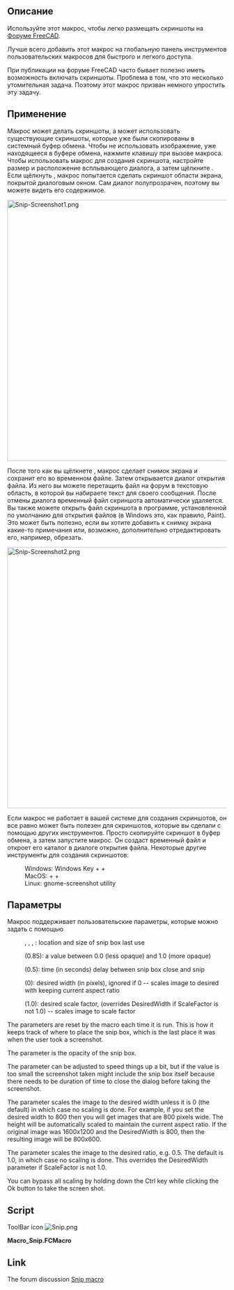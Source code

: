 <languages/>

{{Macro/ru
|Name=Макрос Snip (Обрезать)
|Icon=Snip.png
|Description=Используйте этот макрос для удобства размещения скриншотов на форуме FreeCAD.<br/>Лучше всего добавить этот макрос на вашу глобальную панель инструментов пользовательских макросов для быстрого и легкого доступа.<br/>При публикации на форуме FreeCAD часто бывает полезно иметь возможность включать скриншоты. Проблема в том, что это несколько утомительная задача. Этот макрос призван немного упростить эту задачу.<br/>Макрос может делать скриншоты или использовать существующие скриншоты, которые уже были скопированы в системный буфер обмена. Чтобы не использовать изображение, уже находящееся в буфере обмена, зажмите клавишу Shift во время вызова макроса. Чтобы использовать макрос для создания скриншота, настройте размер и расположение всплывающего диалогового окна, а затем щёлкните OK. Если щёлкнуть OK, макрос попытается сделать скриншот области экрана, которую занимает диалог. Сам диалог будет полупрозрачным, поэтому вы сможете увидеть его содержимое.
|Author=TheMarkster
|Version=1.3
|Date=2024.07.23
|FCVersion=All
|Download=[https://wiki.freecadweb.org/images/a/a0/Snip.png ToolBar Icon]
|SeeAlso=[[Macro_Copy3DViewToClipboard/ru|Macro Copy3DViewToClipboard]], [[Macro_Screen_Wiki/ru|Macro Screen Wiki]]
|Shortcut=На Windows: Windows Key + Shift + S<br/>
На Mac: Command + Shift + 4<br/>
На Linux: gnome-screenshot utility<br/>
}}

<span id="Description"></span>
== Описание ==

Используйте этот макрос, чтобы легко размещать скриншоты на [https://forum.freecadweb.org Форуме FreeCAD].

Лучше всего добавить этот макрос на глобальную панель инструментов пользовательских макросов для быстрого и легкого доступа.

При публикации на форуме FreeCAD часто бывает полезно иметь возможность включать скриншоты. Проблема в том, что это несколько утомительная задача. Поэтому этот макрос призван немного упростить эту задачу.

<span id="Usage"></span>
== Применение ==

Макрос может делать скриншоты, а может использовать существующие скриншоты, которые уже были скопированы в системный буфер обмена. Чтобы не использовать изображение, уже находящееся в буфере обмена, нажмите клавишу {{KEY|Shift}} при вызове макроса. Чтобы использовать макрос для создания скриншота, настройте размер и расположение всплывающего диалога, а затем щёлкните {{Button|OK}}. Если щёлкнуть {{Button|OK}}, макрос попытается сделать скриншот области экрана, покрытой диалоговым окном. Сам диалог полупрозрачен, поэтому вы можете видеть его содержимое.

[[File:Snip-Screenshot1.png|600px]]
{{Caption|Обратите внимание, что диалоговое окно полупрозрачно. Будет отображено только содержимое экрана под диалогом.}}

После того как вы щёлкнете {{Button|OK}}, макрос сделает снимок экрана и сохранит его во временном файле. Затем открывается диалог открытия файла. Из него вы можете перетащить файл на форум в текстовую область, в которой вы набираете текст для своего сообщения. После отмены диалога временный файл скриншота автоматически удаляется. Вы также можете открыть файл скриншота в программе, установленной по умолчанию для открытия файлов {{FileName|.png}} (в Windows это, как правило, Paint). Это может быть полезно, если вы хотите добавить к снимку экрана какие-то примечания или, возможно, дополнительно отредактировать его, например, обрезать.

[[File:Snip-Screenshot2.png|600px]]
{{Caption|Это диалог открытия файла, который появляется автоматически после создания скриншота. Изображение можно перетащить на форум или открыть его для дальнейшей обработки в системном приложении по умолчанию для открытия png-файлов. Кроме того, вы можете щёлкнуть правой кнопкой мыши по изображению и {{KEY|Open with...}} открыть с помощью другого приложения по вашему выбору.}}

Если макрос не работает в вашей системе для создания скриншотов, он все равно может быть полезен для скриншотов, которые вы сделали с помощью других инструментов. Просто скопируйте скриншот в буфер обмена, а затем запустите макрос. Он создаст временный файл и откроет его каталог в диалоге открытия файла. Некоторые другие инструменты для создания скриншотов:

: Windows: Windows Key + {{KEY|Shift}} + {{KEY|S}}
: MacOS: {{KEY|Command}} + {{KEY|Shift}} + {{KEY|4}}
: Linux: gnome-screenshot utility

<span id="Parameters"></span>
== Параметры ==

Макрос поддерживает пользовательские параметры, которые можно задать с помощью {{MenuCommand|Инструменты → Редактор параметров... → Plugins → Snip_Macro}}

: {{incode|LastX}}, {{incode|LastY}}, {{incode|LastWidth}}, {{incode|LastHeight}}: location and size of snip box last use
: {{incode|WindowOpacity}} (0.85): a value between 0.0 (less opaque) and 1.0 (more opaque)
: {{incode|SnipDelay}} (0.5): time (in seconds) delay between snip box close and snip
: {{incode|DesiredWidth}} (0): desired width (in pixels), ignored if 0 -- scales image to desired with keeping current aspect ratio
: {{incode|ScaleFactor}} (1.0): desired scale factor, (overrides DesiredWidth if ScaleFactor is not 1.0) -- scales image to scale factor

The {{incode|Last}} parameters are reset by the macro each time it is run. This is how it keeps track of where to place the snip box, which is the last place it was when the user took a screenshot.

The {{incode|WindowOpacity}} parameter is the opacity of the snip box.

The {{incode|SnipDelay}} parameter can be adjusted to speed things up a bit, but if the value is too small the screenshot taken might include the snip box itself because there needs to be duration of time to close the dialog before taking the screenshot.

The {{incode|DesiredWidth}} parameter scales the image to the desired width unless it is 0 (the default) in which case no scaling is done. For example, if you set the desired width to 800 then you will get images that are 800 pixels wide. The height will be automatically scaled to maintain the current aspect ratio. If the original image was 1600x1200 and the DesiredWidth is 800, then the resulting image will be 800x600.

The {{incode|ScaleFactor}} parameter scales the image to the desired ratio, e.g. 0.5. The default is 1.0, in which case no scaling is done. This overrides the DesiredWidth parameter if ScaleFactor is not 1.0.

You can bypass all scaling by holding down the Ctrl key while clicking the Ok button to take the screen shot.

==Script== 

ToolBar icon [[Image:Snip.png]]

'''Macro_Snip.FCMacro'''

{{MacroCode|code=
# -*- coding: utf-8 -*-
"""
***************************************************************************
*   Copyright (c) 2019 <TheMarkster>                                      *
*                                                                         *
*   This file is a supplement to the FreeCAD CAx development system.      *
*                                                                         *
*   This program is free software; you can redistribute it and/or modify  *
*   it under the terms of the GNU Lesser General Public License (LGPL)    *
*   as published by the Free Software Foundation; either version 2 of     *
*   the License, or (at your option) any later version.                   *
*                                                                         *
*   This software is distributed in the hope that it will be useful,      *
*   but WITHOUT ANY WARRANTY; without even the implied warranty of        *
*   MERCHANTABILITY or FITNESS FOR A PARTICULAR PURPOSE. See the          *
*   GNU Library General Public License at http://www.gnu.org/licenses     *
*   for more details.                                                     *
*                                                                         *
*   For more information about the GNU Library General Public License     *
*   write to the Free Software Foundation, Inc., 59 Temple Place,         *
*   Suite 330, Boston, MA  02111-1307 USA                                 *
*                                                                         *
***************************************************************************
"""



"""
Snip Macro

This is a macro to make it easier to post screenshots to the FreeCAD forum.

The forum supports a drag and drop interface -- just drag and drop an image to the
textarea where you type in your post. But it still requires many
tedious steps. This macro is to reduce some of those steps.

You should add the macro to your custom macro toolbar to save as many clicks as possible.

The first thing the macro does is to check if there is an image already saved to the
system clipboard, and if so, it uses that one. To bypass the clipboard, press Shift
while invoking the macro.

"""

__title__ = "Snip"
__author__ = "TheMarkster"
__url__ = ""
__Wiki__ = ""
__date__ = "2024.07.23"
__version__ = 1.3
import FreeCAD
from PySide import QtGui,QtCore
import uuid
import time
import tempfile, os, shutil

# class SnipBox(QtGui.QDialog):
#     def __init__(self, scale, desired_width):
#         QtGui.QDialog.__init__(self)
#         self.scale = scale
#         self.desired_width = desired_width
#
#         self.detailsTextEdit = QtGui.QTextEdit("Details")
#         self.Details = QtGui.QPushButton("Details")
#         self.Scaling = QtGui.QPushButton("Scaling")
#         self.Details.clicked.connect(self.onDetailsClicked)
#         self.Scaling.clicked.connect(self.onScalingClicked)
#         layout = QtGui.QVBoxLayout()
#         layout.addWidget(self.detailsTextEdit)
#         layout.addStretch()
#         buttons = QtGui.QDialogButtonBox(
#             QtGui.QDialogButtonBox.Ok,
#             QtCore.Qt.Horizontal, self)
#         buttons.accepted.connect(self.accept)
#         buttons.rejected.connect(self.reject)
#         buttons.addButton(self.Details, QtGui.QDialogButtonBox.ActionRole)
#         buttons.addButton(self.Scaling, QtGui.QDialogButtonBox.ActionRole)
#         buttons.setCenterButtons(True)
#         layout.addWidget(buttons)
#         self.setLayout(layout)
#         self.detailsTextEdit.setVisible(False)
#
#     def setDetailedText(self, txt):
#         self.detailsTextEdit.setText(txt)
#
#     def setTitle(self, rectwidth, rectheight):
#         if self.scale != 1.0:
#            out_width = rect.width()*scale_factor
#         elif self.desired_width != 0:
#             out_width = desired_width
#         self.setWindowTitle(f"Snip macro v{__version__} {rectwidth} x {rectheight} output width {out_width}")
#
#
#     def onDetailsClicked(self):
#         self.detailsTextEdit.setVisible(not self.detailsTextEdit.isVisible())
#
#     def onScalingClicked(self):
#         pass
#
#     def event(self, e): #credit serge_gubenko of stackoverflow for this
#         result = QtGui.QDialog.event(self, e)
#         self.setMinimumHeight(0)
#         self.setMaximumHeight(16777215)
#         self.setMinimumWidth(0)
#         self.setMaximumWidth(16777215)
#         self.setSizePolicy(QtGui.QSizePolicy.Expanding, QtGui.QSizePolicy.Expanding)
#         textEdit = self.findChild(QtGui.QTextEdit)
#         if textEdit != None :
#             textEdit.setMinimumHeight(0)
#             textEdit.setMaximumHeight(16777215)
#             textEdit.setMinimumWidth(0)
#             textEdit.setMaximumWidth(16777215)
#             textEdit.setSizePolicy(QtGui.QSizePolicy.Expanding, QtGui.QSizePolicy.Expanding)
# #thanks to mario52 for this
#         if result == True:
#             try:
#                 rect = mb.frameGeometry()
#                 rectwidth  = rect.width()
#                 rectheight = rect.height()
#                 mb.setTitle(rectwidth,rectheight)
#
#             except Exception:
#                 None
# ##############
#         return result
class SnipBox(QtGui.QDialog):
    def __init__(self, scale, desired_width):
        QtGui.QDialog.__init__(self)
        self.pg = FreeCAD.ParamGet("User parameter:Plugins/Snip_Macro")
        self.scale = scale
        self.desired_width = desired_width

        self.detailsTextEdit = QtGui.QTextEdit("Details")
        self.Details = QtGui.QPushButton("Details")
        self.Scaling = QtGui.QPushButton("Scaling")
        self.Details.clicked.connect(self.onDetailsClicked)
        self.Scaling.clicked.connect(self.onScalingClicked)

        layout = QtGui.QVBoxLayout()
        layout.addWidget(self.detailsTextEdit)
        layout.addStretch()

        # Scaling widgets
        self.scaleLabel = QtGui.QLabel("Scale:")
        self.scaleSpinBox = QtGui.QDoubleSpinBox()
        self.scaleSpinBox.setDecimals(2)
        self.scaleSpinBox.setSingleStep(0.1)
        self.scaleSpinBox.setValue(self.scale)
        self.scaleSpinBox.valueChanged.connect(self.updateScale)

        self.fixedWidthLabel = QtGui.QLabel("Fixed Width:")
        self.fixedWidthSpinBox = QtGui.QSpinBox()
        self.fixedWidthSpinBox.setRange(0, 10000)
        self.fixedWidthSpinBox.setValue(self.desired_width)
        self.fixedWidthSpinBox.valueChanged.connect(self.updateDesiredWidth)

        self.scaleLayout = QtGui.QVBoxLayout()
        self.scaleText = QtGui.QLabel("Scale values other than 1.0 will override fixed width setting")
        self.scaleLayout.addWidget(self.scaleText)
        scaleHBox1 = QtGui.QHBoxLayout()
        scaleHBox1.addWidget(self.scaleLabel)
        scaleHBox1.addWidget(self.scaleSpinBox)

        scaleHBox2 = QtGui.QHBoxLayout()
        scaleHBox2.addWidget(self.fixedWidthLabel)
        scaleHBox2.addWidget(self.fixedWidthSpinBox)

        self.scaleLayout.addLayout(scaleHBox1)
        self.scaleLayout.addLayout(scaleHBox2)

        self.scaleWidget = QtGui.QWidget()
        self.scaleWidget.setLayout(self.scaleLayout)
        self.scaleWidget.setVisible(False)

        layout.addWidget(self.scaleWidget)

        buttons = QtGui.QDialogButtonBox(
            QtGui.QDialogButtonBox.Ok,
            QtCore.Qt.Horizontal, self)
        buttons.accepted.connect(self.accept)
        buttons.rejected.connect(self.reject)
        buttons.addButton(self.Details, QtGui.QDialogButtonBox.ActionRole)
        buttons.addButton(self.Scaling, QtGui.QDialogButtonBox.ActionRole)
        buttons.setCenterButtons(True)
        layout.addWidget(buttons)
        self.setLayout(layout)
        self.detailsTextEdit.setVisible(False)

    def setDetailedText(self, txt):
        self.detailsTextEdit.setText(txt)

    def setTitle(self, rectwidth, rectheight):
        if self.scale != 1.0:
            out_width = rectwidth * self.scale
        elif self.desired_width != 0:
            out_width = self.desired_width
        self.setWindowTitle(f"Snip macro v{__version__} {rectwidth} x {rectheight} output width {out_width}")

    def onDetailsClicked(self):
        if self.scaleWidget.isVisible():
            self.scaleWidget.setVisible(False)
        self.detailsTextEdit.setVisible(not self.detailsTextEdit.isVisible())

    def onScalingClicked(self):
        if self.detailsTextEdit.isVisible():
            self.detailsTextEdit.setVisible(False)
        self.scaleWidget.setVisible(not self.scaleWidget.isVisible())

    def updateScale(self, value):
        self.scale = value
        self.pg.SetFloat("ScaleFactor", self.scale)

    def updateDesiredWidth(self, value):
        self.desired_width = value
        self.pg.SetInt("DesiredWidth", self.desired_width)

    def event(self, e): #credit serge_gubenko of stackoverflow for this
        result = QtGui.QDialog.event(self, e)
        self.setMinimumHeight(0)
        self.setMaximumHeight(16777215)
        self.setMinimumWidth(0)
        self.setMaximumWidth(16777215)
        self.setSizePolicy(QtGui.QSizePolicy.Expanding, QtGui.QSizePolicy.Expanding)
        textEdit = self.findChild(QtGui.QTextEdit)
        if textEdit != None :
            textEdit.setMinimumHeight(0)
            textEdit.setMaximumHeight(16777215)
            textEdit.setMinimumWidth(0)
            textEdit.setMaximumWidth(16777215)
            textEdit.setSizePolicy(QtGui.QSizePolicy.Expanding, QtGui.QSizePolicy.Expanding)
#thanks to mario52 for this
        if result == True:
            try:
                rect = mb.frameGeometry()
                rectwidth  = rect.width()
                rectheight = rect.height()
                mb.setTitle(rectwidth,rectheight)
            except Exception:
                None
##############
        return result

def get_screen_for_widget(widget):
    screen_geometry = widget.geometry()
    for screen in QtGui.QApplication.screens():
        if screen.geometry().contains(screen_geometry.center()):
            return screen
def get_widget_screen_coordinates(widget):
    screen = get_screen_for_widget(widget)
    widget_geometry = widget.geometry()
    screen_geometry = screen.geometry()
    return QtCore.QRect(widget_geometry.x() - screen_geometry.x(),
                        widget_geometry.y() - screen_geometry.y(),
                        widget_geometry.width(),
                        widget_geometry.height())


pg = FreeCAD.ParamGet("User parameter:Plugins/Snip_Macro")
#parameters were originally in BaseApp, but should be in Plugins, so relocate if necessary
if FreeCAD.ParamGet("User parameter:BaseApp/Preferences").HasGroup("Snip_Macro"):
    deprecated = FreeCAD.ParamGet("User parameter:BaseApp/Preferences/Snip_Macro")
    pg.SetInt("LastX",deprecated.GetInt("LastX",0))
    pg.SetInt("LastY",deprecated.GetInt("LastY",0))
    pg.SetInt("LastWidth",deprecated.GetInt("LastWidth",0))
    pg.SetInt("LastHeight",deprecated.GetInt("LastHeight",0))
    pg.SetFloat("WindowOpacity",deprecated.GetFloat("WindowOpacity",0.85))
    pg.SetFloat("SnipDelay",deprecated.GetFloat("SnipDelay",0.5))
    FreeCAD.ParamGet("User parameter:BaseApp/Preferences").RemGroup("Snip_Macro")

desired_width = pg.GetInt("DesiredWidth",0) #used for scaling to desired width, maintaining aspect ratio
pg.SetInt("DesiredWidth", desired_width)
scale_factor = pg.GetFloat("ScaleFactor", 1.0) #scale by scale factor instead of desired width
pg.SetFloat("ScaleFactor", scale_factor)

skipClipboard = False
modifiers = QtGui.QApplication.keyboardModifiers()
if modifiers == QtCore.Qt.ShiftModifier:
    skipClipboard = True

userCanceled = False
fname = "Snip macro screenshot-"+str(uuid.uuid4())[:6]+".png"
image = None
if not skipClipboard:
    clip = QtGui.QClipboard()
    image = clip.image(QtGui.QClipboard.Clipboard)
if not image:

    #use our own screen grabber
    mb = SnipBox(scale_factor, desired_width)
    details = """
Move and resize this box to cover the part of the screen you wish to grab.
If it succeeds an open file dialog will appear. Drag and drop the file
from the open file dialog to the forum. The file will be deleted after
you close the dialog.

If this fails you can still use this macro to handle screenshots you
copied to the clipboard using other tools:

Windows snip tool: Window Key + Shift + S
Mac snip tool: Command + Shift + 4
Linux: gnome-screenshot utility

If the macro finds there is already an image copied to the clipboard
it uses that image instead of bringing up this dialog. Press Shift
while invoking this macro to bypass the clipboard. Alternatively,
you can clear the image from the clipboard by copying some text to it.

The Open button will open the file in the system
default application for handling png files, e.g. Paint in windows. This
can be useful if you wish to annotate the screenshot. But most of the
time you will simply want to drag and drop the file to the forum, then
Cancel to close the open file dialog afterwards.

If you wish to open the screenshot file with another application, right-click
the file and select open with... option or drag/drop to that other application.

User Parameters: These can be accessed via Tools menu -> Edit Parameters in
Plugins -> Snip_Macro:

LastX, LastY, LastWidth, LastHeight -- location and size of snip box last use
WindowOpacity (0.85) -- value between 0.0 (less opaque) and 1.0 (more opaque)
SnipDelay (0.5) -- time (in seconds) delay between snip box close and snip
DesiredWidth -- image will be scaled to this width (unless it is 0) maintaining
current aspect ratio.
ScaleFactor -- float value, e.g. 0.5 -- image will be scaled to that scale factor.
Note: ScaleFactor (if not 1.0) will take precedence over DesiredWidth
Hold down Ctrl key to ignore scaling.

The SnipDelay parameter can be adjusted to speed things up a bit, but if it
is too small the screenshot taken might include the snip box itself because
we need to wait for it to close before taking the screenshot.

"""
   # mb.setWindowTitle("Snip macro v"+str(__version__))
    mb.setDetailedText(details)
    if pg.GetFloat("WindowOpacity",0.85) == 0.85:
        pg.SetFloat("WindowOpacity",0.85)
    mb.setWindowOpacity(pg.GetFloat("WindowOpacity",0.85))
    lastX = pg.GetInt("LastX",0)
    lastY = pg.GetInt("LastY",0)
    lastWidth = pg.GetInt("LastWidth",100)
    lastHeight = pg.GetInt("LastHeight",100)
    mb.setGeometry(lastX, lastY, lastWidth, lastHeight)
    mb.resize(lastWidth, lastHeight)
    mb.setWindowFlags(QtCore.Qt.Tool)
    result = mb.exec_()
    if not result:
        userCanceled = True
    if not userCanceled:
        clientRect = mb.geometry()
        scale_factor = mb.scale
        desired_width = mb.desired_width
        rect = get_widget_screen_coordinates(mb)
        diff = rect.height()-clientRect.height()
        pg.SetInt("LastX", rect.x())
        pg.SetInt("LastY", rect.y())
        pg.SetInt("LastWidth", rect.width())
        pg.SetInt("LastHeight", rect.height()-diff)
        QtGui.QApplication.processEvents()
        snipDelay = pg.GetFloat("SnipDelay", 0.5)
        if snipDelay == 0.5:
            pg.SetFloat("SnipDelay", 0.5)
        time.sleep(snipDelay) #give time for dialog to close before taking screenshot
        QtGui.QApplication.processEvents()
        if hasattr(QtGui.QApplication,"primaryScreen"):
            #screen = QtGui.QApplication.primaryScreen()
            screen = get_screen_for_widget(mb)
            image = screen.grabWindow(0,rect.x(),rect.y(),rect.width(),rect.height()).toImage()
        else:
            long_qdesktop_id = QtGui.QApplication.desktop().winId()
            image = QtGui.QPixmap.grabWindow(long_qdesktop_id, rect.x(), rect.y(), rect.width(), rect.height()).toImage()
        if not image:
            raise Exception("Snip Macro Error: Unable to grab screen image\n")
        modifiers = QtGui.QApplication.keyboardModifiers()
        skipScaling = False
        if modifiers == QtCore.Qt.ControlModifier:
            skipScaling = True
        if not skipScaling:
            if scale_factor != 1.0:
                image = image.smoothScaled(rect.width()*scale_factor, rect.height()*scale_factor)
            elif desired_width != 0:
                image = image.smoothScaled(desired_width, rect.height()*float(desired_width)/float(rect.width()))

if not userCanceled:
    dirPath = tempfile.mkdtemp()
    filePath = dirPath + os.path.sep + fname
    image.save(filePath)
    fileName = QtGui.QFileDialog.getOpenFileName(QtGui.QApplication.activeWindow(),
    "Drag the image to the forum, then Cancel will delete the temporary file", dirPath, "PNG (*.png)")
    if fileName[0]:  #user selected Open or double-clicked file
        import subprocess, os, platform
        if platform.system() == 'Darwin':       # macOS
            subprocess.call(('open', fileName[0]))
        elif platform.system() == 'Windows':    # Windows
            os.startfile(fileName[0])
        else:                                   # linux variants
            subprocess.call(('xdg-open', fileName[0]))
        QtGui.QApplication.processEvents() #allow some time for file to open before deleting temp folder and contents
        time.sleep(1)
        QtGui.QApplication.processEvents()
    shutil.rmtree(dirPath)
}}

==Link==

The forum discussion [https://forum.freecadweb.org/viewtopic.php?f=9&t=38328&sid=385bf3174dcae7fb8bdf529f4e76dfed Snip macro]